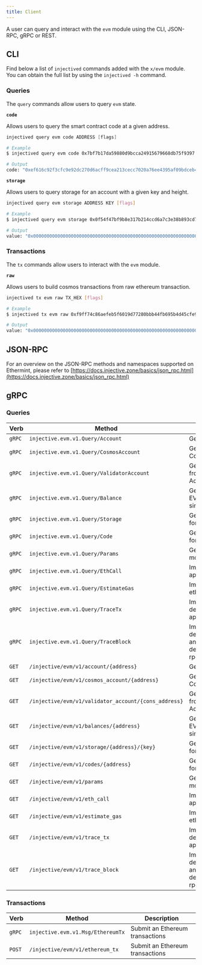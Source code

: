 ```yaml
---
title: Client
---
```


A user can query and interact with the `evm` module using the CLI, JSON-RPC, gRPC or REST.

## CLI

Find below a list of `injectived` commands added with the `x/evm` module. You can obtain the full list by using the `injectived -h` command.

### Queries

The `query` commands allow users to query `evm` state.

**`code`**

Allows users to query the smart contract code at a given address.

```go
injectived query evm code ADDRESS [flags]
```

```bash
# Example
$ injectived query evm code 0x7bf7b17da59880d9bcca24915679668db75f9397

# Output
code: "0xef616c92f3cfc9e92dc270d6acff9cea213cecc7020a76ee4395af09bdceb4837a1ebdb5735e11e7d3adb6104e0c3ac55180b4ddf5e54d022cc5e8837f6a4f971b"
```

**`storage`**

Allows users to query storage for an account with a given key and height.

```bash
injectived query evm storage ADDRESS KEY [flags]
```

```bash
# Example
$ injectived query evm storage 0x0f54f47bf9b8e317b214ccd6a7c3e38b893cd7f0 0 --height 0

# Output
value: "0x0000000000000000000000000000000000000000000000000000000000000000"
```

### Transactions

The `tx` commands allow users to interact with the `evm` module.

**`raw`**

Allows users to build cosmos transactions from raw ethereum transaction.

```bash
injectived tx evm raw TX_HEX [flags]
```

```bash
# Example
$ injectived tx evm raw 0xf9ff74c86aefeb5f6019d77280bbb44fb695b4d45cfe97e6eed7acd62905f4a85034d5c68ed25a2e7a8eeb9baf1b84

# Output
value: "0x0000000000000000000000000000000000000000000000000000000000000000"
```

## JSON-RPC

For an overview on  the JSON-RPC methods and namespaces supported on Ethermint, please refer to [https://docs.injective.zone/basics/json_rpc.html](https://docs.injective.zone/basics/json_rpc.html)

## gRPC

### Queries

| Verb   | Method                                               | Description                                                                |
| ------ | ---------------------------------------------------- | -------------------------------------------------------------------------- |
| `gRPC` | `injective.evm.v1.Query/Account`                     | Get an Ethereum account                                                    |
| `gRPC` | `injective.evm.v1.Query/CosmosAccount`               | Get an Ethereum account's Cosmos Address                                   |
| `gRPC` | `injective.evm.v1.Query/ValidatorAccount`            | Get an Ethereum account's from a validator consensus Address               |
| `gRPC` | `injective.evm.v1.Query/Balance`                     | Get the balance of a the EVM denomination for a single EthAccount.         |
| `gRPC` | `injective.evm.v1.Query/Storage`                     | Get the balance of all coins for a single account                          |
| `gRPC` | `injective.evm.v1.Query/Code`                        | Get the balance of all coins for a single account                          |
| `gRPC` | `injective.evm.v1.Query/Params`                      | Get the parameters of x/evm module                                         |
| `gRPC` | `injective.evm.v1.Query/EthCall`                     | Implements the eth_call rpc api                                            |
| `gRPC` | `injective.evm.v1.Query/EstimateGas`                 | Implements the eth_estimateGas rpc api                                     |
| `gRPC` | `injective.evm.v1.Query/TraceTx`                     | Implements the debug_traceTransaction rpc api                              |
| `gRPC` | `injective.evm.v1.Query/TraceBlock`                  | Implements the debug_traceBlockByNumber and debug_traceBlockByHash rpc api |
| `GET`  | `/injective/evm/v1/account/{address}`                | Get an Ethereum account                                                    |
| `GET`  | `/injective/evm/v1/cosmos_account/{address}`         | Get an Ethereum account's Cosmos Address                                   |
| `GET`  | `/injective/evm/v1/validator_account/{cons_address}` | Get an Ethereum account's from a validator consensus Address               |
| `GET`  | `/injective/evm/v1/balances/{address}`               | Get the balance of a the EVM denomination for a single EthAccount.         |
| `GET`  | `/injective/evm/v1/storage/{address}/{key}`          | Get the balance of all coins for a single account                          |
| `GET`  | `/injective/evm/v1/codes/{address}`                  | Get the balance of all coins for a single account                          |
| `GET`  | `/injective/evm/v1/params`                           | Get the parameters of x/evm module                                         |
| `GET`  | `/injective/evm/v1/eth_call`                         | Implements the eth_call rpc api                                            |
| `GET`  | `/injective/evm/v1/estimate_gas`                     | Implements the eth_estimateGas rpc api                                     |
| `GET`  | `/injective/evm/v1/trace_tx`                         | Implements the debug_traceTransaction rpc api                              |
| `GET`  | `/injective/evm/v1/trace_block`                      | Implements the debug_traceBlockByNumber and debug_traceBlockByHash rpc api |

### Transactions

| Verb   | Method                            | Description                     |
| ------ | --------------------------------- | ------------------------------- |
| `gRPC` | `injective.evm.v1.Msg/EthereumTx` | Submit an Ethereum transactions |
| `POST` | `/injective/evm/v1/ethereum_tx`   | Submit an Ethereum transactions |
